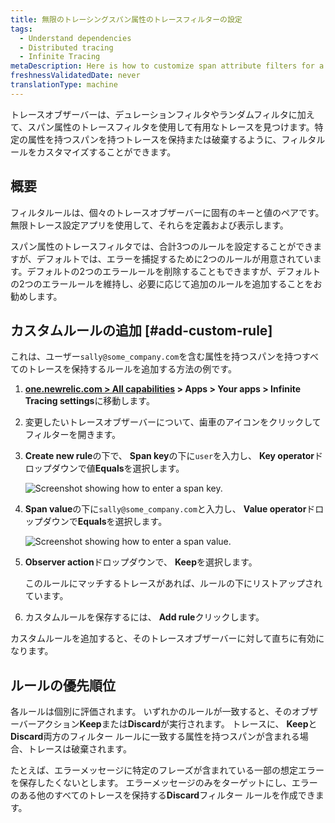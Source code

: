 ```yaml
---
title: 無限のトレーシングスパン属性のトレースフィルターの設定
tags:
  - Understand dependencies
  - Distributed tracing
  - Infinite Tracing
metaDescription: Here is how to customize span attribute filters for a trace observer.
freshnessValidatedDate: never
translationType: machine
---
```


トレースオブザーバーは、デュレーションフィルタやランダムフィルタに加えて、スパン属性のトレースフィルタを使用して有用なトレースを見つけます。特定の属性を持つスパンを持つトレースを保持または破棄するように、フィルタルールをカスタマイズすることができます。

## 概要

フィルタルールは、個々のトレースオブザーバーに固有のキーと値のペアです。無限トレース設定アプリを使用して、それらを定義および表示します。

スパン属性のトレースフィルタでは、合計3つのルールを設定することができますが、デフォルトでは、エラーを捕捉するために2つのルールが用意されています。デフォルトの2つのエラールールを削除することもできますが、デフォルトの2つのエラールールを維持し、必要に応じて追加のルールを追加することをお勧めします。

## カスタムルールの追加 [#add-custom-rule]

これは、ユーザー`sally@some_company.com`を含む属性を持つスパンを持つすべてのトレースを保持するルールを追加する方法の例です。

1. <DNT>**[one.newrelic.com > All capabilities](https://one.newrelic.com/all-capabilities) > Apps > Your apps > Infinite Tracing settings**</DNT>に移動します。

2. 変更したいトレースオブザーバーについて、歯車のアイコンをクリックしてフィルターを開きます。

3. <DNT>**Create new rule**</DNT>の下で、 <DNT>**Span key**</DNT>の下に`user`を入力し、 <DNT>**Key operator**</DNT>ドロップダウンで値<DNT>**Equals**</DNT>を選択します。

   <img
     title="span_key.png"
     alt="Screenshot showing how to enter a span key."
     src="/images/distributed-tracing_screenshot-crop_update-span-key.webp"
   />

4. <DNT>**Span value**</DNT>の下に`sally@some_company.com`と入力し、 <DNT>**Value operator**</DNT>ドロップダウンで<DNT>**Equals**</DNT>を選択します。

   <img
     title="span_value.png"
     alt="Screenshot showing how to enter a span value."
     src="/images/distributed-tracing_screenshot-crop_update-span-value.webp"
   />

5. <DNT>**Observer action**</DNT>ドロップダウンで、 <DNT>**Keep**</DNT>を選択します。

   <Callout variant="tip">
     このルールにマッチするトレースがあれば、ルールの下にリストアップされています。
   </Callout>

6. カスタムルールを保存するには、 <DNT>**Add rule**</DNT>クリックします。

カスタムルールを追加すると、そのトレースオブザーバーに対して直ちに有効になります。

## ルールの優先順位

各ルールは個別に評価されます。 いずれかのルールが一致すると、そのオブザーバーアクション<DNT>**Keep**</DNT>または<DNT>**Discard**</DNT>が実行されます。 トレースに、 <DNT>**Keep**</DNT>と<DNT>**Discard**</DNT>両方のフィルター ルールに一致する属性を持つスパンが含まれる場合、トレースは破棄されます。

たとえば、エラーメッセージに特定のフレーズが含まれている一部の想定エラーを保存したくないとします。 エラーメッセージのみをターゲットにし、エラーのある他のすべてのトレースを保持する<DNT>**Discard**</DNT>フィルター ルールを作成できます。
